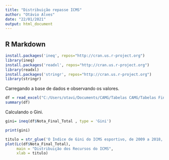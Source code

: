 ---
title: "Distribuição repasse ICMS"
author: "Otávio Alves"
date: "22/01/2021"
output: html_document
---

## R Markdown


```{r pressure, echo=FALSE}
install.packages('ineq', repos="http://cran.us.r-project.org")
library(ineq)
install.packages('readxl', repos="http://cran.us.r-project.org")
library(readxl)
install.packages('stringr', repos="http://cran.us.r-project.org")
library(stringr)

```

Carregando a base de dados e observando os valores.


```{r}
df = read_excel("C:/Users/otavi/Documents/CAMG/Tabelas CAMG/Tabelas Finais CAMG/Nota_Todos_Anos.xlsx")
summary(df)

```


Calculando o Gini.

```{r}

gini= ineq(df$Nota_Final_Total , type = 'Gini')

print(gini)


```


```{r}
titulo = str_glue('O Índice de Gini do ICMS esportivo, de 2009 a 2018, é: {gini}')
plot(Lc(df$Nota_Final_Total), 
     main = "Distribuição dos Recursos do ICMS",
     xlab = titulo)

```

